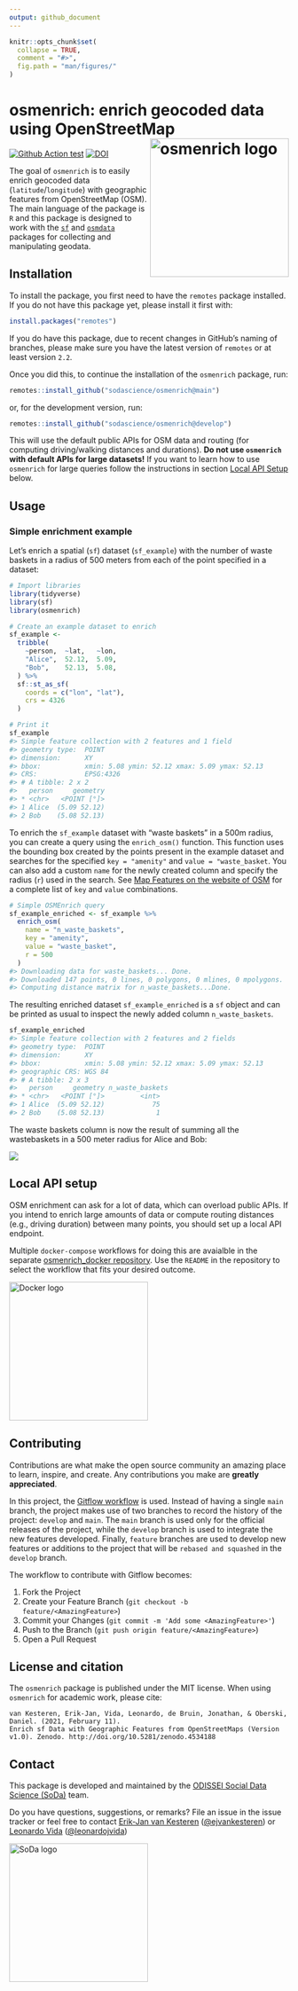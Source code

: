 ```yaml
---
output: github_document
---
```


<!-- README.md is generated from README.Rmd-->

```r
knitr::opts_chunk$set(
  collapse = TRUE,
  comment = "#>",
  fig.path = "man/figures/"
)
```

<!-- <p align="center"> -->
<!--   <img src="man/figures/logo.png" alt="osmenrich logo" width="250"></img> -->
<!-- </p> -->

# osmenrich: enrich geocoded data using OpenStreetMap <img src="man/figures/logo.png" alt="osmenrich logo" width="250" align="right" />

<!-- badges: start -->
[![Github Action test](https://github.com/sodascience/osmenrich/workflows/R-CMD-check/badge.svg)](https://github.com/sodascience/osmenrich/actions)
[![DOI](https://zenodo.org/badge/337555188.svg)](https://zenodo.org/badge/latestdoi/337555188)
<!-- badges: end -->

The goal of `osmenrich` is to easily enrich geocoded data
(`latitude`/`longitude`) with geographic features from OpenStreetMap (OSM).
The main language of the package is `R` and this package is designed to work
with the [`sf`](https://r-spatial.github.io/sf/) and [`osmdata`](
https://cran.r-project.org/web/packages/osmdata/vignettes/osmdata.html)
packages for collecting and manipulating geodata.

## Installation

To install the package, you first need to have the `remotes` package installed.
If you do not have this package yet, please install it first with:

```r
install.packages("remotes")
```

If you do have this package, due to recent changes in GitHub's naming of branches,
please make sure you have the latest version of `remotes` or at least version
`2.2`.

Once you did this, to continue the installation of the `osmenrich` package, run:

```r
remotes::install_github("sodascience/osmenrich@main")
```

or, for the development version, run:

```r
remotes::install_github("sodascience/osmenrich@develop")
```

This will use the default public APIs for OSM data and routing (for computing
driving/walking distances and durations). __Do not use `osmenrich` with
default APIs for large datasets!__ If you want to learn how to use `osmenrich`
for large queries follow the instructions in section
[Local API Setup](#local-api-setup) below.

## Usage

### Simple enrichment example

Let's enrich a spatial (`sf`) dataset (`sf_example`) with the number of waste
baskets in a radius of 500 meters from each of the point specified in a
dataset:

```r
# Import libraries
library(tidyverse)
library(sf)
library(osmenrich)

# Create an example dataset to enrich
sf_example <-
  tribble(
    ~person,  ~lat,   ~lon,
    "Alice",  52.12,  5.09,
    "Bob",    52.13,  5.08,
  ) %>%
  sf::st_as_sf(
    coords = c("lon", "lat"),
    crs = 4326
  )

# Print it
sf_example
#> Simple feature collection with 2 features and 1 field
#> geometry type:  POINT
#> dimension:      XY
#> bbox:           xmin: 5.08 ymin: 52.12 xmax: 5.09 ymax: 52.13
#> CRS:            EPSG:4326
#> # A tibble: 2 x 2
#>   person     geometry
#> * <chr>   <POINT [°]>
#> 1 Alice  (5.09 52.12)
#> 2 Bob    (5.08 52.13)
```

To enrich the `sf_example` dataset with "waste baskets" in a 500m radius, you
can create a query using the `enrich_osm()` function. This function uses the
bounding box created by the points present in the example dataset and searches
for the specified `key = "amenity"` and `value = "waste_basket`. You can also add a
custom `name` for the newly created column and specify the radius (`r`) used
in the search. See
[Map Features on the website of OSM](https://wiki.openstreetmap.org/wiki/Map_features)
for a complete list of `key` and `value` combinations.

```r
# Simple OSMEnrich query
sf_example_enriched <- sf_example %>%
  enrich_osm(
    name = "n_waste_baskets",
    key = "amenity",
    value = "waste_basket",
    r = 500
  )
#> Downloading data for waste_baskets... Done.
#> Downloaded 147 points, 0 lines, 0 polygons, 0 mlines, 0 mpolygons.
#> Computing distance matrix for n_waste_baskets...Done.
```

The resulting enriched dataset `sf_example_enriched` is a `sf` object and can be printed as usual
to inspect the newly added column `n_waste_baskets`.

```r
sf_example_enriched
#> Simple feature collection with 2 features and 2 fields
#> geometry type:  POINT
#> dimension:      XY
#> bbox:           xmin: 5.08 ymin: 52.12 xmax: 5.09 ymax: 52.13
#> geographic CRS: WGS 84
#> # A tibble: 2 x 3
#>   person     geometry n_waste_baskets
#> * <chr>   <POINT [°]>         <int>
#> 1 Alice  (5.09 52.12)            75
#> 2 Bob    (5.08 52.13)             1
```

The waste baskets column is now the result of summing all the wastebaskets in a 500 meter radius for Alice and Bob:

![](man/figures/example_wastebaskets_r500.png)

## Local API setup

OSM enrichment can ask for a lot of data, which can overload public APIs. If
you intend to enrich large amounts of data or compute routing distances (e.g.,
driving duration) between many points, you should set up a local API endpoint.

Multiple `docker-compose` workflows for doing this are avaialble in the separate
[osmenrich_docker
repository](https://github.com/sodascience/osmenrich_docker). Use the `README`
in the repository to select the workflow that fits your desired outcome.

<img src="man/figures/docker.png" alt="Docker logo" width="250px"/>

<!-- CONTRIBUTING -->
## Contributing

Contributions are what make the open source community an amazing place to
learn, inspire, and create. Any contributions you make are **greatly
appreciated**.

In this project, the [Gitflow workflow](https://nvie.com/posts/a-successful-git-branching-model/)
is used. Instead of having a single `main`
branch, the project makes use of two branches to record the history of the
project: `develop` and `main`. The `main` branch is used only for the
official releases of the project, while the `develop` branch is used to
integrate the new features developed. Finally, `feature` branches are used to
develop new features or additions to the project that will be `rebased and squashed`
in the `develop` branch.

The workflow to contribute with Gitflow becomes:

1. Fork the Project
2. Create your Feature Branch (`git checkout -b feature/<AmazingFeature>`)
3. Commit your Changes (`git commit -m 'Add some <AmazingFeature>'`)
4. Push to the Branch (`git push origin feature/<AmazingFeature>`)
5. Open a Pull Request

## License and citation

The `osmenrich` package is published under the MIT license. When using
`osmenrich` for academic work, please cite:

```
van Kesteren, Erik-Jan, Vida, Leonardo, de Bruin, Jonathan, & Oberski, Daniel. (2021, February 11).
Enrich sf Data with Geographic Features from OpenStreetMaps (Version v1.0). Zenodo. http://doi.org/10.5281/zenodo.4534188
```

<!-- CONTACT -->
## Contact

This package is developed and maintained by the [ODISSEI Social Data Science
(SoDa)](https://odissei-data.nl/nl/soda/) team.

Do you have questions, suggestions, or remarks? File an issue in the issue
tracker or feel free to contact [Erik-Jan van
Kesteren](https://github.com/vankesteren)
([@ejvankesteren](https://twitter.com/ejvankesteren)) or [Leonardo
Vida](https://github.com/leonardovida)
([@leonardojvida](https://twitter.com/leonardojvida))

<img src="man/figures/word_colour-l.png" alt="SoDa logo" width="250px"/>
